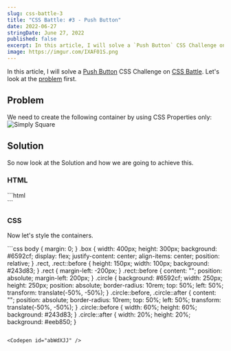 ```yaml
---
slug: css-battle-3
title: "CSS Battle: #3 - Push Button"
date: 2022-06-27
stringDate: June 27, 2022
published: false
excerpt: In this article, I will solve a `Push Button` CSS Challenge on CSS Battle.
image: https://imgur.com/IXAF01S.png
---
```



In this article, I will solve a [Push Button](https://cssbattle.dev/play/3) CSS Challenge on [CSS Battle](https://cssbattle.dev/). Let's look at the [problem](https://cssbattle.dev/play/3) first.

## Problem 

We need to create the following container by using CSS Properties only:
![Simply Square](https://cssbattle.dev/targets/3.png)

## Solution

So now look at the Solution and how we are going to achieve this. 

### HTML


<CodeTitle title="index.html" lang="html"/>
```html
<div class="box">
  <div class="rect"></div>
  <div class="circle"></div>
</div>
```


### CSS

Now let's style the containers. 

<CodeTitle title="styles.css" lang="css"/>
```css
body {
  margin: 0;
}
.box {
  width: 400px;
  height: 300px;
  background: #6592cf;
  display: flex;
  justify-content: center;
  align-items: center;
  position: relative;
}
.rect,
.rect::before {
  height: 150px;
  width: 100px;
  background: #243d83;
}
.rect {
  margin-left: -200px;
}
.rect::before {
  content: "";
  position: absolute;
  margin-left: 200px;
}
.circle {
  background: #6592cf;
  width: 250px;
  height: 250px;
  position: absolute;
  border-radius: 10rem;
  top: 50%;
  left: 50%;
  transform: translate(-50%, -50%);
}
.circle::before,
.circle::after {
  content: "";
  position: absolute;
  border-radius: 10rem;
  top: 50%;
  left: 50%;
  transform: translate(-50%, -50%);
}
.circle::before {
  width: 60%;
  height: 60%;
  background: #243d83;
}
.circle::after {
  width: 20%;
  height: 20%;
  background: #eeb850;
}

```

<Codepen id="abWdXJJ" />


